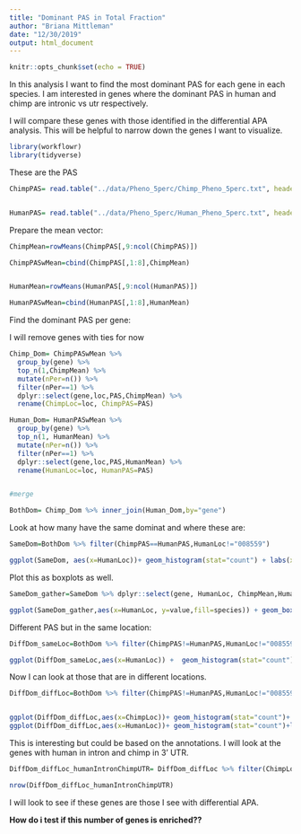 ```yaml
---
title: "Dominant PAS in Total Fraction"
author: "Briana Mittleman"
date: "12/30/2019"
output: html_document
---
```


```r
knitr::opts_chunk$set(echo = TRUE)
```


In this analysis I want to find the most dominant PAS for each gene in each species. I am interested in genes where the dominant PAS in human and chimp are intronic vs utr respectively. 

I will compare these genes with those identified in the differential APA analysis. This will be helpful to narrow down the genes I want to visualize.  

```r
library(workflowr)
library(tidyverse)
```

These are the PAS 
```r
ChimpPAS= read.table("../data/Pheno_5perc/Chimp_Pheno_5perc.txt", header = T) %>% dplyr::select(-contains("_N"))


HumanPAS= read.table("../data/Pheno_5perc/Human_Pheno_5perc.txt", header = T) %>% dplyr::select(-contains("_N"))
```

Prepare the mean vector: 

```r
ChimpMean=rowMeans(ChimpPAS[,9:ncol(ChimpPAS)])

ChimpPASwMean=cbind(ChimpPAS[,1:8],ChimpMean)


HumanMean=rowMeans(HumanPAS[,9:ncol(HumanPAS)])

HumanPASwMean=cbind(HumanPAS[,1:8],HumanMean)
```

Find the dominant PAS per gene:

I will remove genes with ties for now
```r
Chimp_Dom= ChimpPASwMean %>%
  group_by(gene) %>%
  top_n(1,ChimpMean) %>% 
  mutate(nPer=n()) %>% 
  filter(nPer==1) %>% 
  dplyr::select(gene,loc,PAS,ChimpMean) %>% 
  rename(ChimpLoc=loc, ChimpPAS=PAS)

Human_Dom= HumanPASwMean %>% 
  group_by(gene) %>% 
  top_n(1, HumanMean) %>% 
  mutate(nPer=n()) %>% 
  filter(nPer==1) %>% 
  dplyr::select(gene,loc,PAS,HumanMean) %>% 
  rename(HumanLoc=loc, HumanPAS=PAS)


#merge

BothDom= Chimp_Dom %>% inner_join(Human_Dom,by="gene")
```

Look at how many have the same dominat and where these are:  

```r
SameDom=BothDom %>% filter(ChimpPAS==HumanPAS,HumanLoc!="008559") 

ggplot(SameDom, aes(x=HumanLoc))+ geom_histogram(stat="count") + labs(x="Location", y="Number of Genes", title="Dominant PAS for genes with matching by species")

```
Plot this as boxplots as well. 

```r
SameDom_gather=SameDom %>% dplyr::select(gene, HumanLoc, ChimpMean,HumanMean) %>% gather(species, value, -c(gene,HumanLoc))

ggplot(SameDom_gather,aes(x=HumanLoc, y=value,fill=species)) + geom_boxplot() + scale_fill_brewer(palette = "Dark2") + labs(x="PAS Location", y="Mean Usage accross individuals", title="Mean usage for Genes with matching Dominant PAS")
```


Different PAS but in the same location:   
```r
DiffDom_sameLoc=BothDom %>% filter(ChimpPAS!=HumanPAS,HumanLoc!="008559", ChimpLoc==HumanLoc) 

ggplot(DiffDom_sameLoc,aes(x=HumanLoc)) +  geom_histogram(stat="count") + labs(x="PAS Location", y= "Number of Genes", title="Dominat PAS in same genic location but different PAS")

```
Now I can look at those that are in different locations. 

```r
DiffDom_diffLoc=BothDom %>% filter(ChimpPAS!=HumanPAS,HumanLoc!="008559", ChimpLoc!=HumanLoc) 


ggplot(DiffDom_diffLoc,aes(x=ChimpLoc))+ geom_histogram(stat="count")+ labs(x="Chimp Dominant Location", y="Number of Genes", title="Location of dominant PAS when they are differnet between species")
ggplot(DiffDom_diffLoc,aes(x=HumanLoc))+ geom_histogram(stat="count")+labs(x="Human Dominant Location", y="Number of Genes", title="Location of dominant PAS when they are differnet between species")
```

This is interesting but could be based on the annotations. I will look at the genes with human in intron and chimp in 3' UTR.  

```r
DiffDom_diffLoc_humanIntronChimpUTR= DiffDom_diffLoc %>% filter(ChimpLoc=="utr3", HumanLoc=="intron")

nrow(DiffDom_diffLoc_humanIntronChimpUTR)
```

I will look to see if these genes are those I see with differential APA.  

**How do i test if this number of genes is enriched??** 
